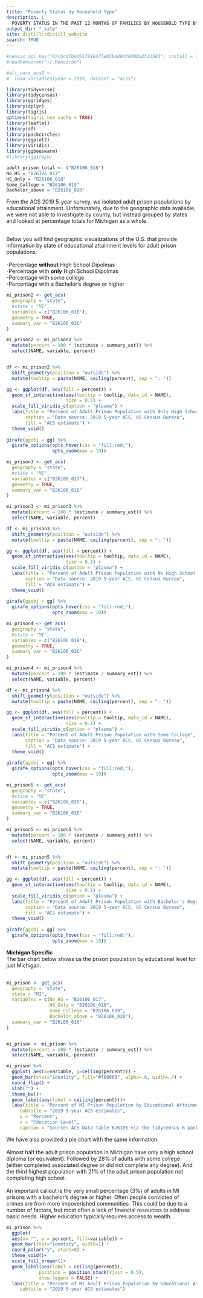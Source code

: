 ```yaml
---
title: "Poverty Status by Household Type"
description: |
  POVERTY STATUS IN THE PAST 12 MONTHS OF FAMILIES BY HOUSEHOLD TYPE BY EDUCATIONAL ATTAINMENT OF HOUSEHOLDER<br /> Table: B17018 - Variables used: 16-20
output_dir: "_site"
site: distill::distill_website
search: TRUE
---
```


```r
#census_api_key("67cbcd7b6d617916475eb5bd88439380a2511582", install = TRUE)
#readRenviron("~/.Renviron")

#all_vars_acs5 <- 
#  load_variables(year = 2019, dataset = "acs5")
```


```r
library(tidyverse)
library(tidycensus)
library(ggridges)
library(dplyr)
library(tigris)
options(tigris_use_cache = TRUE)
library(leaflet)
library(sf)
library(packcircles)
library(ggplot2)
library(viridis)
library(ggbeeswarm)
#library(ggiraph)
```

```r
adult_prison_total <- ("B26106_016")
No_HS = "B26106_017"
HS_Only = "B26106_018"
Some_College = "B26106_019"
Bachelor_above = "B26106_020"
```

From the ACS 2019 5-year survey, we isolated adult prison populations by educational attainment. Unfortunately, due to the geographic data available, we were not able to investigate by county, but instead grouped by states and looked at percentage totals for Michigan as a whole. <br /> 
 <br /> 

Below you will find geographic visualizations of the U.S. that provide information by state of educational attainment levels for adult prison populations: <br /> <br /> 
-Percentage **without** High School Dipolmas <br /> 
-Percentage with **only** High School Dipolmas <br /> 
-Percentage with some college <br /> 
-Percentage with a Bachelor's degree or higher <br /> 

```r
mi_prison2 <- get_acs(
  geography = "state",
  #state = "MI",
  variables = c("B26106_018"),
  geometry = TRUE,
  summary_var = "B26106_016"
) 

mi_prison2 <- mi_prison2 %>%
  mutate(percent = 100 * (estimate / summary_est)) %>%
  select(NAME, variable, percent)


df <- mi_prison2 %>%
  shift_geometry(position = "outside") %>%
  mutate(tooltip = paste(NAME, ceiling(percent), sep = ": "))

gg <- ggplot(df, aes(fill = percent)) + 
  geom_sf_interactive(aes(tooltip = tooltip, data_id = NAME), 
                      size = 0.1) + 
  scale_fill_viridis_c(option = "plasma") + 
  labs(title = "Percent of Adult Prison Population with Only High School Diploma",
       caption = "Data source: 2019 5-year ACS, US Census Bureau",
       fill = "ACS estimate") + 
  theme_void() 
  
girafe(ggobj = gg) %>%
  girafe_options(opts_hover(css = "fill:red;"), 
                 opts_zoom(max = 10))
```

```r
mi_prison3 <- get_acs(
  geography = "state",
  #state = "MI",
  variables = c("B26106_017"),
  geometry = TRUE,
  summary_var = "B26106_016"
) 

mi_prison3 <- mi_prison3 %>%
  mutate(percent = 100 * (estimate / summary_est)) %>%
  select(NAME, variable, percent)

df <- mi_prison3 %>%
  shift_geometry(position = "outside") %>%
  mutate(tooltip = paste(NAME, ceiling(percent), sep = ": "))

gg <- ggplot(df, aes(fill = percent)) + 
  geom_sf_interactive(aes(tooltip = tooltip, data_id = NAME), 
                      size = 0.1) + 
  scale_fill_viridis_c(option = "plasma") + 
  labs(title = "Percent of Adult Prison Population with No High School Diploma",
       caption = "Data source: 2019 5-year ACS, US Census Bureau",
       fill = "ACS estimate") + 
  theme_void() 
  
girafe(ggobj = gg) %>%
  girafe_options(opts_hover(css = "fill:red;"), 
                 opts_zoom(max = 10))
```


```r
mi_prison4 <- get_acs(
  geography = "state",
  #state = "MI",
  variables = c("B26106_019"),
  geometry = TRUE,
  summary_var = "B26106_016"
) 

mi_prison4 <- mi_prison4 %>%
  mutate(percent = 100 * (estimate / summary_est)) %>%
  select(NAME, variable, percent)

df <- mi_prison4 %>%
  shift_geometry(position = "outside") %>%
  mutate(tooltip = paste(NAME, ceiling(percent), sep = ": "))

gg <- ggplot(df, aes(fill = percent)) + 
  geom_sf_interactive(aes(tooltip = tooltip, data_id = NAME), 
                      size = 0.1) + 
  scale_fill_viridis_c(option = "plasma") + 
  labs(title = "Percent of Adult Prison Population with Some College",
       caption = "Data source: 2019 5-year ACS, US Census Bureau",
       fill = "ACS estimate") + 
  theme_void() 
  
girafe(ggobj = gg) %>%
  girafe_options(opts_hover(css = "fill:red;"), 
                 opts_zoom(max = 10))
```


```r
mi_prison5 <- get_acs(
  geography = "state",
  #state = "MI",
  variables = c("B26106_020"),
  geometry = TRUE,
  summary_var = "B26106_016"
) 

mi_prison5 <- mi_prison5 %>%
  mutate(percent = 100 * (estimate / summary_est)) %>%
  select(NAME, variable, percent)


df <- mi_prison5 %>%
  shift_geometry(position = "outside") %>%
  mutate(tooltip = paste(NAME, ceiling(percent), sep = ": "))

gg <- ggplot(df, aes(fill = percent)) + 
  geom_sf_interactive(aes(tooltip = tooltip, data_id = NAME), 
                      size = 0.1) + 
  scale_fill_viridis_c(option = "plasma") + 
  labs(title = "Percent of Adult Prison Population with Bachelor's Degree or Above",
       caption = "Data source: 2019 5-year ACS, US Census Bureau",
       fill = "ACS estimate") + 
  theme_void() 
  
girafe(ggobj = gg) %>%
  girafe_options(opts_hover(css = "fill:red;"), 
                 opts_zoom(max = 10))
```

**Michigan Specific** <br /> 
The bar chart below shows us the prison population by educational level for just Michigan.<br /> <br /> 


```r

mi_prison <- get_acs(
  geography = "state",
  state = "MI",
  variables = c(No_HS = "B26106_017",
                HS_Only = "B26106_018",
                Some_College = "B26106_019",
                Bachelor_above = "B26106_020"),
  summary_var = "B26106_016"
) 


mi_prison <- mi_prison %>%
  mutate(percent = 100 * (estimate / summary_est)) %>%
  select(NAME, variable, percent)

mi_prison %>%
  ggplot( aes(x=variable, y=ceiling(percent))) +
  geom_bar(stat="identity", fill="#f68060", alpha=.6, width=.4) +
  coord_flip() +
  xlab("") +
  theme_bw()+
  geom_label(aes(label = ceiling(percent)))+
  labs(title = "Percent of MI Prison Population by Educational Attainment", 
     subtitle = "2019 5-year ACS estimates", 
     y = "Percent", 
     x = "Education Level", 
     caption = "Source: ACS Data Table B26106 via the tidycensus R package") 


```

We have also provided a pie chart with the same information.<br /> <br /> 
Almost half the adult prison population in Michigan have only a high school diploma (or equivalent). Followed by 28% of adults with some college (either completed associated degree or did not complete any degree). And the third highest population with 21% of the adult prison population not completing high school.<br /> <br /> 
An important callout is the very small percentage (3%) of adults in MI prisons with a bachelor's degree or higher. Often people convicted of crimes are from more impoverished communities. This could be due to a number of factors, but most often a lack of financial resources to address basic needs. Higher education typically requires access to wealth.

```r
mi_prison %>%
  ggplot(
  aes(x= "", y = percent, fill=variable)) +
  geom_bar(stat="identity", width=1) +
  coord_polar("y", start=0) +
  theme_void()+
  scale_fill_brewer()+
  geom_label(aes(label = ceiling(percent)),
            position = position_stack(vjust = 0.5),
            show.legend = FALSE) +
  labs(title = "Percent of MI Adult Prison Population by Educational Attainment", 
     subtitle = "2019 5-year ACS estimates")
```

